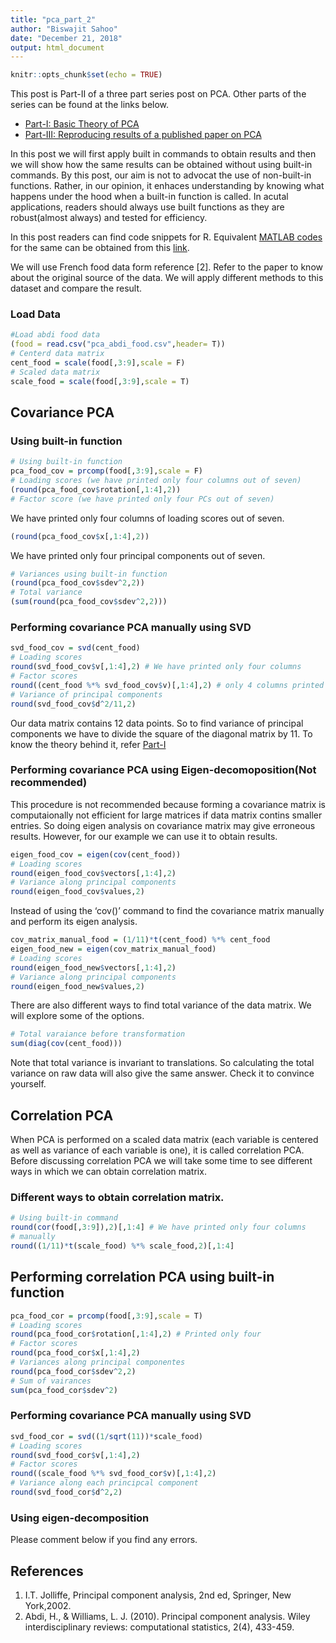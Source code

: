```yaml
---
title: "pca_part_2"
author: "Biswajit Sahoo"
date: "December 21, 2018"
output: html_document
---
```


```r
knitr::opts_chunk$set(echo = TRUE)
```
This post is Part-II of a three part series post on PCA. Other parts of the series can be found at the links below. 

* [Part-I: Basic Theory of PCA](https://biswajitsahoo1111.wordpress.com/2018/12/28/principal-component-analysis---part-i/)
* [Part-III: Reproducing results of a published paper on PCA](https://biswajitsahoo1111.wordpress.com/2018/12/28/principal-component-analysis---part-iii/)

In this post we will first apply built in commands to obtain results and then we will show how the same results can be obtained without using built-in commands. By this post, our aim is not to advocat the use of non-built-in functions. Rather, in our opinion, it enhaces understanding by knowing what happens under the hood when a built-in function is called. In acutal applications, readers should always use built functions as they are robust(almost always) and tested for efficiency. 

In this post readers can find code snippets for R. Equivalent [MATLAB codes](https://github.com/biswajitsahoo1111/PCA/blob/master/pca_part_II_MATLAB_codes.pdf) for the same can be obtained from this [link](https://github.com/biswajitsahoo1111/PCA/blob/master/pca_part_II_MATLAB_codes.pdf). 

We will use French food data form reference [2]. Refer to the paper to know about the original source of the data. We will apply different methods to this dataset and compare the result.

### Load Data

```r
#Load abdi food data
(food = read.csv("pca_abdi_food.csv",header= T))
# Centerd data matrix
cent_food = scale(food[,3:9],scale = F)
# Scaled data matrix
scale_food = scale(food[,3:9],scale = T)
```

## Covariance PCA

### Using built-in function

```r
# Using built-in function
pca_food_cov = prcomp(food[,3:9],scale = F)
# Loading scores (we have printed only four columns out of seven)
(round(pca_food_cov$rotation[,1:4],2))
# Factor score (we have printed only four PCs out of seven)
```
We have printed only four columns of loading scores out of seven.
```r
(round(pca_food_cov$x[,1:4],2))
```
We have printed only four principal components out of seven.
```r
# Variances using built-in function
(round(pca_food_cov$sdev^2,2))
# Total variance
(sum(round(pca_food_cov$sdev^2,2)))
```


### Performing covariance PCA manually using SVD

```r
svd_food_cov = svd(cent_food)
# Loading scores
round(svd_food_cov$v[,1:4],2) # We have printed only four columns
# Factor scores
round((cent_food %*% svd_food_cov$v)[,1:4],2) # only 4 columns printed
# Variance of principal components
round(svd_food_cov$d^2/11,2)
```
Our data matrix contains 12 data points. So to find variance of principal components we have to divide the square of the diagonal matrix by 11. To know the theory behind it, refer [Part-I](https://biswajitsahoo1111.wordpress.com/2018/12/28/principal-component-analysis---part-i/)

### Performing covariance PCA using Eigen-decomoposition(Not recommended)
This procedure is not recommended because forming a covariance matrix is computaionally not efficient for large matrices if data matrix contins smaller entries. So doing eigen analysis on covariance matrix may give erroneous results. However, for our example we can use it to obtain results.
```r
eigen_food_cov = eigen(cov(cent_food))
# Loading scores
round(eigen_food_cov$vectors[,1:4],2)
# Variance along principal components
round(eigen_food_cov$values,2)
```
Instead of using the 'cov()' command to find the covariance matrix manually and perform its eigen analysis.
```r
cov_matrix_manual_food = (1/11)*t(cent_food) %*% cent_food
eigen_food_new = eigen(cov_matrix_manual_food)
# Loading scores
round(eigen_food_new$vectors[,1:4],2)
# Variance along principal components
round(eigen_food_new$values,2)
```
There are also different ways to find total variance of the data matrix. We will explore some of the options.
```r
# Total varaiance before transformation
sum(diag(cov(cent_food)))
```
Note that total variance is invariant to translations. So calculating the total variance on raw data will also give the same answer. Check it to convince yourself.

## Correlation PCA

When PCA is performed on a scaled data matrix (each variable is centered as well as variance of each variable is one), it is called correlation PCA. Before discussing correlation PCA we will take some time to see different ways in which we can obtain correlation matrix. 

### Different ways to obtain correlation matrix.

```r
# Using built-in command
round(cor(food[,3:9]),2)[,1:4] # We have printed only four columns
# manually
round((1/11)*t(scale_food) %*% scale_food,2)[,1:4]
```

## Performing correlation PCA using built-in function
```r
pca_food_cor = prcomp(food[,3:9],scale = T)
# Loading scores
round(pca_food_cor$rotation[,1:4],2) # Printed only four
# Factor scores
round(pca_food_cor$x[,1:4],2)
# Variances along principal componentes
round(pca_food_cor$sdev^2,2)
# Sum of vairances
sum(pca_food_cor$sdev^2)
```

### Performing covariance PCA manually using SVD

```r
svd_food_cor = svd((1/sqrt(11))*scale_food)
# Loading scores
round(svd_food_cor$v[,1:4],2)
# Factor scores
round((scale_food %*% svd_food_cor$v)[,1:4],2)
# Variance along each principcal component
round(svd_food_cor$d^2,2)
```


### Using eigen-decomposition

Please comment below if you find any errors.

## References

1. I.T. Jolliffe, Principal component analysis, 2nd ed, Springer, New York,2002.
2. Abdi, H., & Williams, L. J. (2010). Principal component analysis. Wiley interdisciplinary reviews: computational statistics, 2(4), 433-459. 
